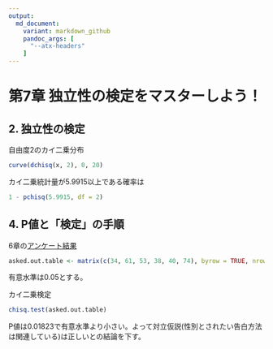 ```yaml
---
output:
  md_document:
    variant: markdown_github
    pandoc_args: [
      "--atx-headers"
    ]
---
```


# 第7章 独立性の検定をマスターしよう！

## 2. 独立性の検定

自由度2のカイ二乗分布

```r
curve(dchisq(x, 2), 0, 20)
```

カイ二乗統計量が5.9915以上である確率は


```r
1 - pchisq(5.9915, df = 2)
```

## 4. P値と「検定」の手順

6章の[アンケート結果](./ch06.md#3-%E3%82%AF%E3%83%A9%E3%83%A1%E3%83%BC%E3%83%AB%E3%81%AE%E9%80%A3%E9%96%A2%E4%BF%82%E6%95%B0)

```r
asked.out.table <- matrix(c(34, 61, 53, 38, 40, 74), byrow = TRUE, nrow = 2)
```

有意水準は0.05とする。

カイ二乗検定

```r
chisq.test(asked.out.table)
```

P値は0.01823で有意水準より小さい。よって対立仮説(性別とされたい告白方法は関連している)は正しいとの結論を下す。
